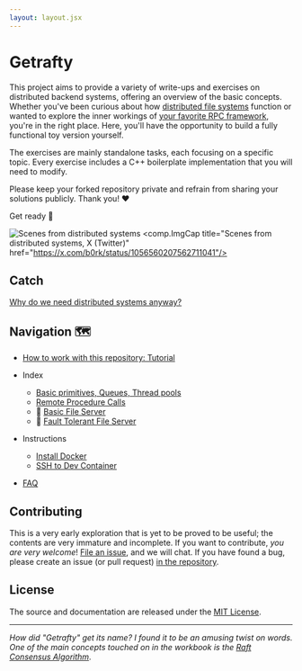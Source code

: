 ```yaml
---
layout: layout.jsx
---
```


# Getrafty

This project aims to provide a variety of write-ups and exercises on distributed backend systems, offering an overview of the basic concepts. 
Whether you've been curious about how [distributed file systems](https://static.googleusercontent.com/media/research.google.com/en//archive/gfs-sosp2003.pdf) function or wanted to explore the inner workings of [your favorite RPC framework](https://en.wikipedia.org/wiki/Apache_Thrift), you're in the right place. 
Here, you'll have the opportunity to build a fully functional toy version yourself.

The exercises are mainly standalone tasks, each focusing on a specific topic. Every exercise includes a C++ boilerplate implementation that you will need to modify.

Please keep your forked repository private and refrain from sharing your solutions publicly. Thank you! ❤️

Get ready 🍿

![Scenes from distributed systems](/static/img/scenes-from-distributed-systems.webp)
<comp.ImgCap
    title="Scenes from distributed systems, X (Twitter)"
    href="https://x.com/b0rk/status/1056560207562711041"/>


## Catch

[Why do we need distributed systems anyway?](https://brooker.co.za/blog/2020/01/02/why-distributed.html)

## Navigation 🗺️

- [How to work with this repository: Tutorial](tutorial)
- Index
  - [Basic primitives, Queues, Thread pools](thread-pool)
  - [Remote Procedure Calls](rpc-io)
  - 🚧 [Basic File Server](basic-file-server)
  - 🚧 [Fault Tolerant File Server](#)

- Instructions
  - [Install Docker](etc/docker)
  - [SSH to Dev Container](etc/ssh)

- [FAQ](etc/faq)

## Contributing

This is a very early exploration that is yet to be proved to be useful; the contents are very immature and incomplete.  If you want to contribute, *you are very welcome*! [File an issue](https://github.com/getrafty-org/getrafty/issues/new), and we will chat.
If you have found a bug, please create an issue (or pull request) [in the repository](https://github.com/getrafty-org/getrafty).


## License

The source and documentation are released under the [MIT License](https://github.com/getrafty-org/getrafty/blob/main/LICENSE).

---
*How did "Getrafty" get its name? I found it to be an amusing twist on words. One of the main concepts touched on in the workbook is the [Raft Consensus Algorithm](https://raft.github.io/)*.
